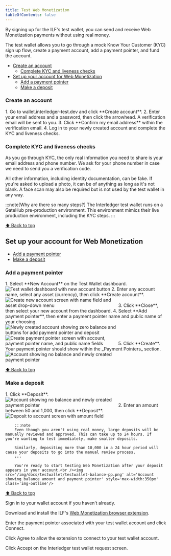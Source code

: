 ```yaml
---
title: Test Web Monetization
tableOfContents: false
---
```



<a id="top"></a>By signing up for the ILF's <LinkOut href="https://wallet.interledger-test.dev">test wallet</LinkOut>, you can send and receive Web Monetization payments without using real money.

<Tabs>
  <TabItem label="Sign up for a test wallet account">
  The test wallet allows you to go through a mock Know Your Customer (KYC) sign up flow, create a payment account, add a payment pointer, and fund the account.

  * [Create an account](#create-an-account)
    * [Complete KYC and liveness checks](#complete-kyc-and-liveness-checks)
  * [Set up your account for Web Monetization](#set-up-your-account-for-web-monetization)
    * [Add a payment pointer](#add-a-payment-pointer)
    * [Make a deposit](#make-a-deposit)

  ### Create an account

  <Steps>
    1. Go to <LinkOut href='https://wallet.interledger-test.dev'>wallet.interledger-test.dev</LinkOut>
    and click **Create account**.
    2. Enter your email address and a password, then click the arrowhead. A verification email will be sent to you.
    3. Click **Confirm my email address** within the verification email.
    4. Log in to your newly created account and complete the KYC and liveness checks.
  </Steps>

  ### Complete KYC and liveness checks

  As you go through KYC, the only real information you need to share is your email address and phone number. We ask for your phone number in case we need to send you a verification code.

  All other information, including identity documentation, can be fake. If you're asked to upload a photo, it can be of anything as long as it's not blank. A face scan may also be required but is not used by the test wallet in any way.

  :::note[Why are there so many steps?]
  The Interledger test wallet runs on a GateHub pre-production environment. This environment mimics their live production environment, including the <LinkOut href="https://support.gatehub.net/hc/en-us/articles/360021131234-KYC-requirements-for-account-verification">KYC steps</LinkOut>.
  :::

  [⬆️ Back to top](#top)

  ## Set up your account for Web Monetization

  * [Add a payment pointer](#add-a-payment-pointer)
  * [Make a deposit](#make-a-deposit)

  ### Add a payment pointer

  <Steps>
    1. Select **New Account** on the Test Wallet dashboard.<br /><img src='/img/docs/testwallet/testwallet-dashboard.png' alt='Test wallet dashboard with new account button' style='max-width:350px' class='img-outline'/>
    2. Enter any account name, select any asset (currency), then click **Create account**.<br /><img src='/img/docs/testwallet/testwallet-create-account.png' alt='Create new account screen with name field and asset drop-down menu' style='max-width:350px' class='img-outline'/>
    3. Click **Close**, then select your new account from the dashboard. 
    4. Select **Add payment pointer**, then enter a payment pointer name and public name of your choosing.<br /><img src='/img/docs/testwallet/testwallet-account-nobalance.png' alt='Newly created account showing zero balance and buttons for add payment pointer and deposit' style='max-width:350px' class='img-outline'/><img src='/img/docs/testwallet/testwallet-create-pp.png' alt='Create payment pointer screen with account, payment pointer name, and public name fields' style='max-width:350px' class='img-outline'/>
    5. Click **Create**. Your payment pointer should show within the _Payment Pointers_ section.<br /><img src='/img/docs/testwallet/testwallet-nobalance-pp.png' alt='Account showing no balance and newly created payment pointer' style='max-width:350px' class='img-outline'/>
  </Steps>

  [⬆️ Back to top](#top)

  ### Make a deposit 

  <Steps>
    1. Click **Deposit**.<br /><img src='/img/docs/testwallet/testwallet-nobalance-pp.png' alt='Account showing no balance and newly created payment pointer' style='max-width:350px' class='img-outline'/>
    2. Enter an amount between 50 and 1,000, then click **Deposit**.<br /><img src='/img/docs/testwallet/testwallet-deposit.png' alt='Deposit to account screen with amount field' style='max-width:350px' class='img-outline'/>

        :::note
        Even though you aren't using real money, large deposits will be manually reviewed and approved. This can take up to 24 hours. If you're wanting to test immediately, make smaller deposits.
        
        Similarly, depositing more than 10,000 in a 24 hour period will cause your deposits to go into the manual review process.
        :::

        You're ready to start testing Web Monetization after your deposit appears in your account.<br /><img src='/img/docs/testwallet/testwallet-balance-pp.png' alt='Account showing balance amount and payment pointer' style='max-width:350px' class='img-outline'/>
  </Steps>

  [⬆️ Back to top](#top)

  </TabItem>
  <TabItem label="Test sending payments">

  Sign in to your <LinkOut href="https://wallet.interledger-test.dev/">wallet account</LinkOut> if you haven’t already.
  
  Download and install the ILF's [Web Monetization browser extension](/supporters/get-started#set-up-the-extension).
  
  Enter the payment pointer associated with your test wallet account and click Connect.
  
  Click Agree to allow the extension to connect to your test wallet account.
  
  Click Accept on the Interledger test wallet request screen.

  </TabItem>
  <TabItem label="Test receiving payments">
    
  </TabItem>
</Tabs>